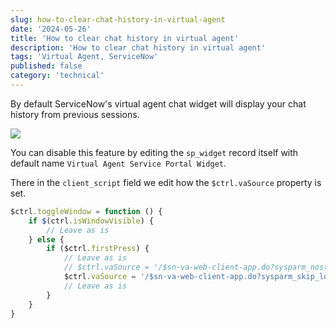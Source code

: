```yaml
---
slug: how-to-clear-chat-history-in-virtual-agent
date: '2024-05-26'
title: 'How to clear chat history in virtual agent'
description: 'How to clear chat history in virtual agent'
tags: 'Virtual Agent, ServiceNow'
published: false
category: 'technical'
---
```


By default ServiceNow's virtual agent chat widget will display your chat history from previous sessions.

![](./images/20240526081550.png)

You can disable this feature by editing the `sp_widget` record itself with default name `Virtual Agent Service Portal Widget`.

There in the `client_script` field we edit how the `$ctrl.vaSource` property is set.

```javascript {8} filename="client_script" /&sysparm_skip_load_history=true/
$ctrl.toggleWindow = function () {
    if $(ctrl.isWindowVisible) {
        // Leave as is
    } else {
        if ($ctrl.firstPress) {
            // Leave as is
            // $ctrl.vaSource = '/$sn-va-web-client-app.do?sysparm_nostack=true&sysparm_stack=no';
            $ctrl.vaSource = '/$sn-va-web-client-app.do?sysparm_skip_load_history=true';
            // Leave as is
        }
    }
}
```
